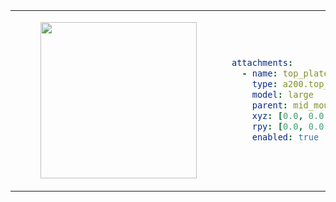 <table>
    <tr>
        <td>
            <center>
            <figure>
                <img
                    src={require("./img/top_plate_large.png").default}
                    width="250"
                />
            </figure>
            </center>
        </td>
<td>

```yaml
attachments:
  - name: top_plate
    type: a200.top_plate
    model: large
    parent: mid_mount
    xyz: [0.0, 0.0, 0.0]
    rpy: [0.0, 0.0, 0.0]
    enabled: true
```
</td>
</tr>
</table>
